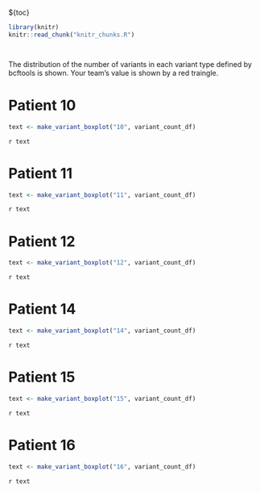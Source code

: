 ${toc}

```r
library(knitr)
knitr::read_chunk("knitr_chunks.R")
```

```r
```

```r
```
The distribution of the number of variants in each variant type defined by bcftools is shown. Your team's value is shown by a red traingle.

# Patient 10
```r
text <- make_variant_boxplot("10", variant_count_df)
```
`r text`

# Patient 11
```r
text <- make_variant_boxplot("11", variant_count_df)
```
`r text`

# Patient 12
```r
text <- make_variant_boxplot("12", variant_count_df)
```
`r text`

# Patient 14
```r
text <- make_variant_boxplot("14", variant_count_df)
```
`r text`

# Patient 15
```r
text <- make_variant_boxplot("15", variant_count_df)
```
`r text`

# Patient 16
```r
text <- make_variant_boxplot("16", variant_count_df)
```
`r text`